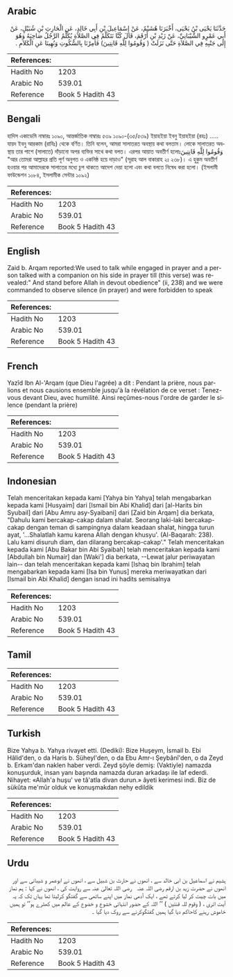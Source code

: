 ## Arabic


<div dir="rtl" lang="ar" style={{fontSize:'larger',backgroundColor:'#f8f9fa',padding:20}}>
حَدَّثَنَا يَحْيَى بْنُ يَحْيَى، أَخْبَرَنَا هُشَيْمٌ، عَنْ إِسْمَاعِيلَ بْنِ أَبِي خَالِدٍ، عَنِ الْحَارِثِ بْنِ شُبَيْلٍ، عَنْ أَبِي عَمْرٍو الشَّيْبَانِيِّ، عَنْ زَيْدِ بْنِ أَرْقَمَ، قَالَ كُنَّا نَتَكَلَّمُ فِي الصَّلاَةِ يُكَلِّمُ الرَّجُلُ صَاحِبَهُ وَهُوَ إِلَى جَنْبِهِ فِي الصَّلاَةِ حَتَّى نَزَلَتْ ‏(‏ وَقُومُوا لِلَّهِ قَانِتِينَ‏)‏ فَأُمِرْنَا بِالسُّكُوتِ وَنُهِينَا عَنِ الْكَلاَمِ ‏.‏
</div>
<div style={{backgroundColor:'#f8f9fa',padding:20, marginBottom: 10}}><table> <thead> <tr> <th>References:</th> <th></th> </tr> </thead> <tbody><tr><td>Hadith No</td><td>1203</td></tr><tr><td>Arabic No</td><td>539.01</td></tr><tr><td>Reference</td><td>Book 5 Hadith 43</td></tr></tbody></table></div>

## Bengali


<div dir="ltr" lang="bn" style={{fontSize:'larger',backgroundColor:'#f8f9fa',padding:20}}>
হাদিস একাডেমি নাম্বারঃ ১০৯০, আন্তর্জাতিক নাম্বারঃ ৫৩৯ ১০৯০-(৩৫/৫৩৯) ইয়াহইয়া ইবনু ইয়াহইয়া (রহঃ) ..... যায়দ ইবনু আরকাম (রাযিঃ) থেকে বর্ণিত। তিনি বলেন, আমরা সালাতরত অবস্থায় কথা বলতাম। লোকে সালাতরত অবস্থায় তার পাশে (সালাতে) দাঁড়ানো অপর ব্যক্তির সাথে কথা বলত। এরপর আয়াত অবতীর্ণ হলোঃوَقُومُوا لِلَّهِ قَانِتِينَ "আর তোমরা আল্লাহর প্রতি পূর্ণ অনুগত ও একনিষ্ঠ হয়ে দাড়াও" (সূরাহ আল বাকারাহ ২ঃ ২৩৮)। এ হুকুম অবতীর্ণ হওয়ার পর আমাদেরকে সালাতের মধ্যে চুপ থাকতে আদেশ দেয়া হলো এবং কথা বলতে নিষেধ করা হলো। (ইসলামী ফাউন্ডেশন ১০৮৪, ইসলামীক সেন্টার ১০৯২)
</div>
<div style={{backgroundColor:'#f8f9fa',padding:20, marginBottom: 10}}><table> <thead> <tr> <th>References:</th> <th></th> </tr> </thead> <tbody><tr><td>Hadith No</td><td>1203</td></tr><tr><td>Arabic No</td><td>539.01</td></tr><tr><td>Reference</td><td>Book 5 Hadith 43</td></tr></tbody></table></div>

## English


<div dir="ltr" lang="en" style={{fontSize:'larger',backgroundColor:'#f8f9fa',padding:20}}>
Zaid b. Arqam reported:We used to talk while engaged in prayer and a person talked with a companion on his side in prayer till (this verse) was revealed:" And stand before Allah in devout obedience" (ii, 238) and we were commanded to observe silence (in prayer) and were forbidden to speak
</div>
<div style={{backgroundColor:'#f8f9fa',padding:20, marginBottom: 10}}><table> <thead> <tr> <th>References:</th> <th></th> </tr> </thead> <tbody><tr><td>Hadith No</td><td>1203</td></tr><tr><td>Arabic No</td><td>539.01</td></tr><tr><td>Reference</td><td>Book 5 Hadith 43</td></tr></tbody></table></div>

## French


<div dir="ltr" lang="fr" style={{fontSize:'larger',backgroundColor:'#f8f9fa',padding:20}}>
Yazîd Ibn Al-'Arqam (que Dieu l'agrée) a dit : Pendant la prière, nous parlions et nous causions ensemble jusqu'à la révélation de ce verset : Tenez-vous devant Dieu, avec humilité. Ainsi reçûmes-nous l'ordre de garder le silence (pendant la prière)
</div>
<div style={{backgroundColor:'#f8f9fa',padding:20, marginBottom: 10}}><table> <thead> <tr> <th>References:</th> <th></th> </tr> </thead> <tbody><tr><td>Hadith No</td><td>1203</td></tr><tr><td>Arabic No</td><td>539.01</td></tr><tr><td>Reference</td><td>Book 5 Hadith 43</td></tr></tbody></table></div>

## Indonesian


<div dir="ltr" lang="id" style={{fontSize:'larger',backgroundColor:'#f8f9fa',padding:20}}>
Telah menceritakan kepada kami [Yahya bin Yahya] telah mengabarkan kepada kami [Husyaim] dari [Ismail bin Abi Khalid] dari [al-Harits bin Syubail] dari [Abu Amru asy-Syaibani] dari [Zaid bin Arqam] dia berkata, "Dahulu kami bercakap-cakap dalam shalat. Seorang laki-laki bercakap-cakap dengan teman di sampingnya dalam keadaan shalat, hingga turun ayat, '...Shalatlah kamu karena Allah dengan khusyu'. (Al-Baqarah: 238). Lalu kami disuruh diam, dan dilarang bercakap-cakap'." Telah menceritakan kepada kami [Abu Bakar bin Abi Syaibah] telah menceritakan kepada kami [Abdullah bin Numair] dan [Waki'] dia berkata, --Lewat jalur periwayatan lain-- dan telah menceritakan kepada kami [Ishaq bin Ibrahim] telah mengabarkan kepada kami [Isa bin Yunus] mereka meriwayatkan dari [Ismail bin Abi Khalid] dengan isnad ini hadits semisalnya
</div>
<div style={{backgroundColor:'#f8f9fa',padding:20, marginBottom: 10}}><table> <thead> <tr> <th>References:</th> <th></th> </tr> </thead> <tbody><tr><td>Hadith No</td><td>1203</td></tr><tr><td>Arabic No</td><td>539.01</td></tr><tr><td>Reference</td><td>Book 5 Hadith 43</td></tr></tbody></table></div>

## Tamil


<div dir="ltr" lang="ta" style={{fontSize:'larger',backgroundColor:'#f8f9fa',padding:20}}>

</div>
<div style={{backgroundColor:'#f8f9fa',padding:20, marginBottom: 10}}><table> <thead> <tr> <th>References:</th> <th></th> </tr> </thead> <tbody><tr><td>Hadith No</td><td>1203</td></tr><tr><td>Arabic No</td><td>539.01</td></tr><tr><td>Reference</td><td>Book 5 Hadith 43</td></tr></tbody></table></div>

## Turkish


<div dir="ltr" lang="tr" style={{fontSize:'larger',backgroundColor:'#f8f9fa',padding:20}}>
Bize Yahya b. Yahya rivayet etti. (Dediki): Bize Huşeym, İsmail b. Ebi Hâlid'den, o da Haris b. Süheyl'den, o da Ebu Amr-ı Şeybânî'den, o da Zeyd b. Erkam'dan naklen haber verdi. Zeyd şöyle demiş: (Vaktiyle) namazda konuşurduk, insan yanı başında namazda duran arkadaşı ile laf ederdi. Nihayet: «Allah'a huşu' ve tâ'atla divan durun.» âyeti kerimesi indi. Biz de sükûta me'mûr olduk ve konuşmakdan nehy edildik
</div>
<div style={{backgroundColor:'#f8f9fa',padding:20, marginBottom: 10}}><table> <thead> <tr> <th>References:</th> <th></th> </tr> </thead> <tbody><tr><td>Hadith No</td><td>1203</td></tr><tr><td>Arabic No</td><td>539.01</td></tr><tr><td>Reference</td><td>Book 5 Hadith 43</td></tr></tbody></table></div>

## Urdu


<div dir="rtl" lang="ur" style={{fontSize:'larger',backgroundColor:'#f8f9fa',padding:20}}>
ہشیم نے اسماعیل بن ابی خالد سے ، انھوں نے حارث بن شبیل سے ، انھوں نے ابوعمر و شیبانی سے اور انھوں نے حضرت زید بن ارقم ‌رضی ‌اللہ ‌عنہ ‌ ‌ رضی اللہ تعالیٰ عنہ سے روایت کی ، انھوں نے کہا : ہم نماز میں بات چیت کر لیا کرتے تھے ، ایک آدمی نماز میں اپنے ساتھی سے گفتگو کرلیتا تھا یہاں تک کہ یہ آیت اتری ، ( وقوم للہ قنتین ) ’’ اللہ کے حضور انتہائی خشوع و خضوع کے عالم میں کھٹرے ہو’’ تو ہمیں خاموش رہنے کاحاکم دیا گیا ہمیں گفتگوکرنے سے روک دیا گیا ۔
</div>
<div style={{backgroundColor:'#f8f9fa',padding:20, marginBottom: 10}}><table> <thead> <tr> <th>References:</th> <th></th> </tr> </thead> <tbody><tr><td>Hadith No</td><td>1203</td></tr><tr><td>Arabic No</td><td>539.01</td></tr><tr><td>Reference</td><td>Book 5 Hadith 43</td></tr></tbody></table></div>